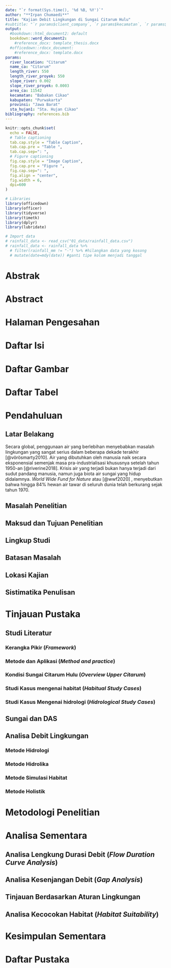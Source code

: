 ```yaml
---
date: "`r format(Sys.time(), '%d %B, %Y')`"
author: "**Irpan Chumaedi**"
title: "Kajian Debit Lingkungan di Sungai Citarum Hulu"
#subtitle: "`r params$client_company`, `r params$kecamatan`, `r params$kabupaten`"
output:
  #bookdown::html_document2: default
  bookdown::word_document2: 
    #reference_docx: template_thesis.docx
  #officedown::rdocx_document:
    #reference_docx: template.docx
params:
  river_location: "Citarum"
  name_ca: "Citarum"
  length_river: 550
  length_river_proyek: 550
  slope_river: 0.002
  slope_river_proyek: 0.0003
  area_ca: 11542
  kecamatan: "Babakan Cikao"
  kabupaten: "Purwakarta"
  provinsi: "Jawa Barat"
  sta_hujan1: "Sta. Hujan Cikao"
bibliography: references.bib
---
```


```r
knitr::opts_chunk$set(
  echo = FALSE,
  # Table captioning
  tab.cap.style = "Table Caption",
  tab.cap.pre = "Table ",
  tab.cap.sep=": ",
  # Figure captioning
  fig.cap.style = "Image Caption",
  fig.cap.pre = "Figure ",
  fig.cap.sep=": ",
  fig.align = "center",
  fig.width = 6,
  dpi=600
)

# Libraries
library(officedown)
library(officer)
library(tidyverse)
library(timetk)
library(dplyr)
library(lubridate)

# Import data
# rainfall_data <- read_csv("01_data/rainfall_data.csv")
# rainfall_data <- rainfall_data %>% 
  # filter(rainfall_mm != "-") %>% #hilangkan data yang kosong
  # mutate(date=mdy(date)) #ganti tipe kolom menjadi tanggal

```

# Abstrak {.unnumbered}

# Abstract {.unnumbered}

# Halaman Pengesahan {.unnumbered}

# Daftar Isi {.unnumbered}

# Daftar Gambar {.unnumbered}

# Daftar Tabel {.unnumbered}

# Pendahuluan

## Latar Belakang

Secara global, penggunaan air yang berlebihan menyebabkan masalah lingkungan yang sangat serius dalam beberapa dekade terakhir [@vörösmarty2010]. Air yang dibutuhkan oleh manusia naik secara eksponensial semenjak masa pra-industrialisasi khususnya setelah tahun 1950-an [@riverine2018]. Krisis air yang terjadi bukan hanya terjadi dari sudut pandang manusia, namun juga biota air sungai yang hidup didalamnya. *World Wide Fund for Nature* atau [@wwf2020] , menyebutkan bahwa hingga 84% hewan air tawar di seluruh dunia telah berkurang sejak tahun 1970.

## Masalah Penelitian

## Maksud dan Tujuan Penelitian

## Lingkup Studi

## Batasan Masalah

## Lokasi Kajian

## Sistimatika Penulisan

# Tinjauan Pustaka

## Studi Literatur

### Kerangka Pikir (*Framework*)

### Metode dan Aplikasi (*Method and practice*)

### Kondisi Sungai Citarum Hulu (*Overview Upper Citarum*)

### Studi Kasus mengenai habitat (*Habitual Study Cases*)

### Studi Kasus Mengenai hidrologi (*Hidrological Study Cases*)

## Sungai dan DAS

## Analisa Debit Lingkungan

### Metode Hidrologi

### Metode Hidrolika

### Metode Simulasi Habitat

### Metode Holistik

# Metodologi Penelitian

# Analisa Sementara

## Analisa Lengkung Durasi Debit (*Flow Duration Curve Analysis*)

## Analisa Kesenjangan Debit (*Gap Analysis*)

## Tinjauan Berdasarkan Aturan Lingkungan

## Analisa Kecocokan Habitat (*Habitat Suitability*)

# Kesimpulan Sementara

# Daftar Pustaka
